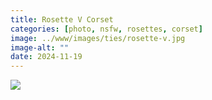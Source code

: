 ```yaml
---
title: Rosette V Corset
categories: [photo, nsfw, rosettes, corset]
image: ../www/images/ties/rosette-v.jpg
image-alt: ""
date: 2024-11-19
---
```


![](../www/images/ties/rosette-v.jpg)


